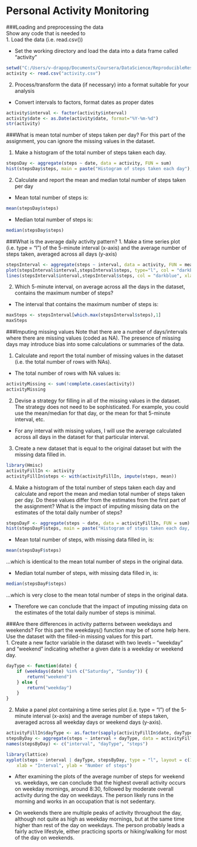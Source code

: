 Personal Activity Monitoring
===================================

###Loading and preprocessing the data  
Show any code that is needed to  
1.  Load the data (i.e. read.csv())  

- Set the working directory and load the data into a data frame called "activity"
```r
setwd("C:/Users/v-drapop/Documents/Coursera/DataScience/ReproducibleResearch")
activity <- read.csv("activity.csv")
```


2.	Process/transform the data (if necessary) into a format suitable for your analysis  
- Convert intervals to factors, format dates as proper dates
```r
activity$interval <- factor(activity$interval)
activity$date <- as.Date(activity$date, format="%Y-%m-%d")
str(activity)
```


###What is mean total number of steps taken per day?
For this part of the assignment, you can ignore the missing values in the dataset.

1.  Make a histogram of the total number of steps taken each day.  


```r
stepsDay <- aggregate(steps ~ date, data = activity, FUN = sum)
hist(stepsDay$steps, main = paste("Histogram of steps taken each day"), col="darkblue", xlab="Number of steps per day")
```

2.	Calculate and report the mean and median total number of steps taken per day  
- Mean total number of steps is:

```r
mean(stepsDay$steps)
```

- Median total number of steps is:

```r
median(stepsDay$steps)
```

###What is the average daily activity pattern?
1. Make a time series plot (i.e. type = "l") of the 5-minute interval (x-axis) and the average number of steps taken, averaged across all days (y-axis)

```r
stepsInterval <- aggregate(steps ~ interval, data = activity, FUN = mean, na.rm = TRUE)
plot(stepsInterval$interval,stepsInterval$steps, type="l", col = "darkblue", xlab="Daily interval", ylab="Number of steps per interval",main="Average daily activity pattern")
lines(stepsInterval$interval,stepsInterval$steps, col = "darkblue", xlab="Daily interval", ylab="Number of steps per interval",main="Average daily activity pattern")
```


2. Which 5-minute interval, on average across all the days in the dataset, contains the maximum number of steps?  
- The interval that contains the maximum number of steps is:

```r
maxSteps <- stepsInterval[which.max(stepsInterval$steps),1]
maxSteps
```

###Imputing missing values
Note that there are a number of days/intervals where there are missing values (coded as NA). The presence of missing days may introduce bias into some calculations or summaries of the data.  

1. Calculate and report the total number of missing values in the dataset (i.e. the total number of rows with NAs).  

- The total number of rows with NA values is:

```r
activityMissing <- sum(!complete.cases(activity))
activityMissing
```

2. Devise a strategy for filling in all of the missing values in the dataset. The strategy does not need to be sophisticated. For example, you could use the mean/median for that day, or the mean for that 5-minute interval, etc.  
- For any interval with missing values, I will use the average calculated across all days in the dataset for that particular interval.


3. Create a new dataset that is equal to the original dataset but with the missing data filled in.  

```r
library(Hmisc)
activityFillIn <- activity
activityFillIn$steps <- with(activityFillIn, impute(steps, mean))
```


4. Make a histogram of the total number of steps taken each day and calculate and report the mean and median total number of steps taken per day. Do these values differ from the estimates from the first part of the assignment? What is the impact of imputing missing data on the estimates of the total daily number of steps?  

```r
stepsDayF <- aggregate(steps ~ date, data = activityFillIn, FUN = sum)
hist(stepsDayF$steps, main = paste("Histogram of steps taken each day, filled in missing data"), col="darkblue", xlab="Number of steps per day")
```

- Mean total number of steps, with missing data filled in, is:

```r
mean(stepsDayF$steps)
```
...which is identical to the mean total number of steps in the original data.  

- Median total number of steps, with missing data filled in, is:

```r
median(stepsDayF$steps)
```
...which is very close to the mean total number of steps in the original data.  

- Therefore we can conclude that the impact of imputing missing data on the estimates of the total daily number of steps is minimal.  


###Are there differences in activity patterns between weekdays and weekends?
For this part the weekdays() function may be of some help here. Use the dataset with the filled-in missing values for this part.  
1. Create a new factor variable in the dataset with two levels -- "weekday" and "weekend" indicating whether a given date is a weekday or weekend day.

```r
dayType <- function(date) {
    if (weekdays(date) %in% c("Saturday", "Sunday")) {
        return("weekend")
    } else {
        return("weekday")
    }
}
```


2. Make a panel plot containing a time series plot (i.e. type = "l") of the 5-minute interval (x-axis) and the average number of steps taken, averaged across all weekday days or weekend days (y-axis).

```r
activityFillIn$dayType <- as.factor(sapply(activityFillIn$date, dayType))
stepsByDay <- aggregate(steps ~ interval + dayType, data = activityFillIn, mean)
names(stepsByDay) <- c("interval", "dayType", "steps")

library(lattice)
xyplot(steps ~ interval | dayType, stepsByDay, type = "l", layout = c(1, 2), 
    xlab = "Interval", ylab = "Number of steps")
```

- After examining the plots of the average number of steps for weekend vs. weekdays, we can conclude that the highest overall activity occurs on weekday mornings, around 8:30, followed by moderate overall activity during the day on weekdays. The person likely runs in the morning and works in an occupation that is not sedentary.

- On weekends there are multiple peaks of activity throughout the day, although not quite as high as weekday mornings, but at the same time higher than rest of the day on weekdays. The person probably leads a fairly active lifestyle, either practicing sports or hiking/walking for most of the day on weekends.